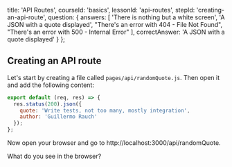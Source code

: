 
  title: 'API Routes',
  courseId: 'basics',
  lessonId: 'api-routes',
  stepId: 'creating-an-api-route',
  question: {
    answers: [
      'There is nothing but a white screen',
      'A JSON with a quote displayed',
      "There's an error with 404 - File Not Found",
      "There's an error with 500 - Internal Error"
    ],
    correctAnswer: 'A JSON with a quote displayed'
  }
};

## Creating an API route

Let's start by creating a file called `pages/api/randomQuote.js`. Then open it and add the following content:

```js
export default (req, res) => {
  res.status(200).json({
    quote: 'Write tests, not too many, mostly integration',
    author: 'Guillermo Rauch'
  });
};
```

Now open your browser and go to http://localhost:3000/api/randomQuote.

What do you see in the browser?

